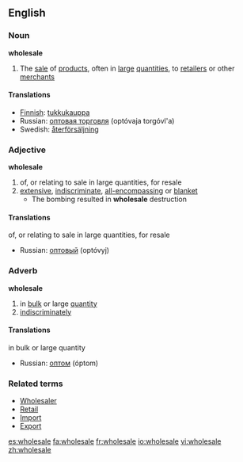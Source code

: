 ==English==
===Noun===
'''wholesale'''
#The [[sale]] of [[product]]s, often in [[large]] [[quantities]], to [[retailer]]s or other [[merchant]]s
==== Translations ====
*[[Finnish]]: [[tukkukauppa]]
*Russian: [[оптовая торговля]] (optóvaja torgóvl'a) {{f}}
*Swedish: [[återförsäljning]]

===Adjective===
'''wholesale'''
#of, or relating to sale in large quantities, for resale
#[[extensive]], [[indiscriminate]], [[all-encompassing]] or [[blanket]]
#* The bombing resulted in '''wholesale''' destruction

==== Translations ====
;of, or relating to sale in large quantities, for resale
*Russian: [[оптовый]] (optóvyj)

===Adverb===
'''wholesale'''
#in [[bulk]] or large [[quantity]]
#[[indiscriminately]]

==== Translations ====
;in bulk or large quantity
*Russian: [[оптом]] (óptom)

===Related terms===
*[[Wholesaler]]
*[[Retail]]
*[[Import]]
*[[Export]]

[[es:wholesale]]
[[fa:wholesale]]
[[fr:wholesale]]
[[io:wholesale]]
[[vi:wholesale]]
[[zh:wholesale]]
